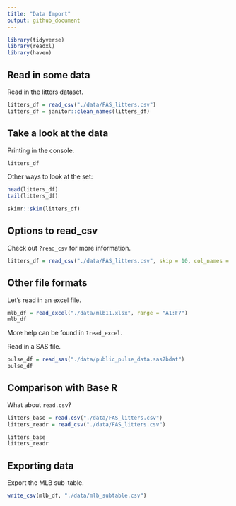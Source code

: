```yaml
---
title: "Data Import"
output: github_document
---
```


```r
library(tidyverse)
library(readxl)
library(haven)
```

## Read in some data

Read in the litters dataset.

```r
litters_df = read_csv("./data/FAS_litters.csv")
litters_df = janitor::clean_names(litters_df)
```

## Take a look at the data

Printing in the console.

```r
litters_df
```

Other ways to look at the set:

```r
head(litters_df)
tail(litters_df)
```

```r
skimr::skim(litters_df)
```


## Options to read_csv
Check out `?read_csv` for more information.
```r
litters_df = read_csv("./data/FAS_litters.csv", skip = 10, col_names = FALSE, na = c("","NA", 999))
```

## Other file formats

Let's read in an excel file.

```r
mlb_df = read_excel("./data/mlb11.xlsx", range = "A1:F7")
mlb_df
```

More help can be found in `?read_excel`.

Read in a SAS file.

```r
pulse_df = read_sas("./data/public_pulse_data.sas7bdat")
pulse_df
```

## Comparison with Base R

What about `read.csv`?

```r
litters_base = read.csv("./data/FAS_litters.csv")
litters_readr = read_csv("./data/FAS_litters.csv")

litters_base
litters_readr
```

## Exporting data

Export the MLB sub-table.

```r
write_csv(mlb_df, "./data/mlb_subtable.csv")
```




